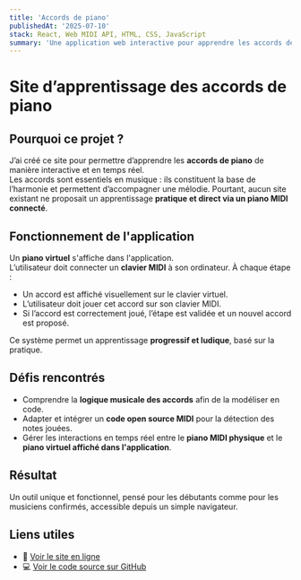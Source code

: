 ```yaml
---
title: 'Accords de piano'
publishedAt: '2025-07-10'
stack: React, Web MIDI API, HTML, CSS, JavaScript
summary: 'Une application web interactive pour apprendre les accords de piano en temps réel via un clavier MIDI.'
---
```


# Site d’apprentissage des accords de piano

## Pourquoi ce projet ?

J’ai créé ce site pour permettre d’apprendre les **accords de piano** de manière interactive et en temps réel.  
Les accords sont essentiels en musique : ils constituent la base de l’harmonie et permettent d’accompagner une mélodie. Pourtant, aucun site existant ne proposait un apprentissage **pratique et direct via un piano MIDI connecté**.

## Fonctionnement de l'application

Un **piano virtuel** s'affiche dans l'application.  
L’utilisateur doit connecter un **clavier MIDI** à son ordinateur. À chaque étape :

- Un accord est affiché visuellement sur le clavier virtuel.
- L’utilisateur doit jouer cet accord sur son clavier MIDI.
- Si l’accord est correctement joué, l’étape est validée et un nouvel accord est proposé.

Ce système permet un apprentissage **progressif et ludique**, basé sur la pratique.

## Défis rencontrés

- Comprendre la **logique musicale des accords** afin de la modéliser en code.
- Adapter et intégrer un **code open source MIDI** pour la détection des notes jouées.
- Gérer les interactions en temps réel entre le **piano MIDI physique** et le **piano virtuel affiché dans l'application**.

## Résultat

Un outil unique et fonctionnel, pensé pour les débutants comme pour les musiciens confirmés, accessible depuis un simple navigateur.

## Liens utiles

- 🔗 [Voir le site en ligne](https://learn-chords.netlify.app/)
- 💻 [Voir le code source sur GitHub](https://github.com/ryodes/pianoLeaner)
